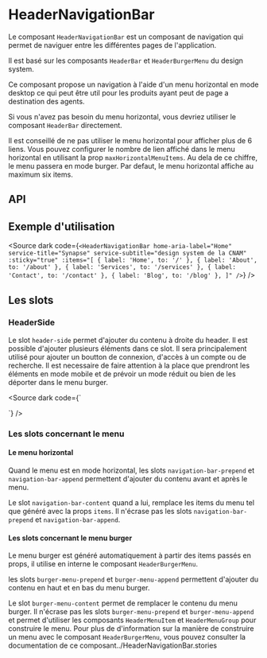 
<Meta of={HeaderNavigationBarStories} />

# HeaderNavigationBar

Le composant `HeaderNavigationBar` est un composant de navigation qui permet de naviguer entre les différentes pages de l'application.

Il est basé sur les composants `HeaderBar` et `HeaderBurgerMenu` du design system.

Ce composant propose un navigation à l'aide d'un menu horizontal en mode desktop ce qui peut être util pour les produits ayant peut de page a destination des agents.

Si vous n'avez pas besoin du menu horizontal, vous devriez utiliser le composant `HeaderBar` directement.

Il est conseillé de ne pas utiliser le menu horizontal pour afficher plus de 6 liens. Vous pouvez configurer le nombre de lien affiché dans le menu horizontal en utilisant la prop `maxHorizontalMenuItems`. Au dela de ce chiffre, le menu passera en mode burger. Par defaut, le menu horizontal affiche au maximum six items.


<Canvas of={HeaderNavigationBarStories.Default} />

## API

<Controls of={HeaderNavigationBarStories.Default} />


## Exemple d'utilisation

<Source
  dark
  code={`
<HeaderNavigationBar
	home-aria-label="Home"
	service-title="Synapse"
	service-subtitle="design system de la CNAM"
	:sticky="true"
	:items="[
		{ label: 'Home', to: '/' },
		{ label: 'About', to: '/about' },
		{ label: 'Services', to: '/services' },
		{ label: 'Contact', to: '/contact' },
		{ label: 'Blog', to: '/blog' },
	]"
/>
`}
/>

## Les slots

### HeaderSide

Le slot `header-side` permet d'ajouter du contenu à droite du header. Il est possible d'ajouter plusieurs éléments dans ce slot.
Il sera principalement utilisé pour ajouter un boutton de connexion, d'accès à un compte ou de recherche.
Il est necessaire de faire attention à la place que prendront les éléments en mode mobile et de prévoir un mode réduit ou bien de les déporter dans le menu burger.

<Source dark code={`
<script setup lang="ts">
</script>

<template>
  <HeaderNavigationBar>
	<template #header-side>
	  <div class="d-flex justify-center h-100 ga-4 pr-4">
		<VBtn
			variant="text"
			:prepend-icon="mdiMagnify"
			color="primary"
		>
			Rechercher
		</VBtn>
		<VBtn
			color="primary"
			:prepend-icon="mdiAccountCircleOutline"
		>
			Login
		</VBtn>
	</div>
	</template>
  </HeaderNavigationBar>
</template>
`} />

### Les slots concernant le menu


<Canvas of={HeaderNavigationBarStories.WithSlots} />

#### Le menu horizontal

Quand le menu est en mode horizontal, les slots `navigation-bar-prepend` et `navigation-bar-append` permettent d'ajouter du contenu avant et après le menu.

Le slot `navigation-bar-content` quand a lui, remplace les items du menu tel que généré avec la props `items`. Il n'écrase pas les slots `navigation-bar-prepend` et `navigation-bar-append`.

#### Les slots concernant le menu burger

Le menu burger est généré automatiquement à partir des items passés en props, il utilise en interne le composant `HeaderBurgerMenu`.


les slots `burger-menu-prepend` et `burger-menu-append` permettent d'ajouter du contenu en haut et en bas du menu burger.

Le slot `burger-menu-content` permet de remplacer le contenu du menu burger. Il n'écrase pas les slots `burger-menu-prepend` et `burger-menu-append` et permet d'utiliser les composants `HeaderMenuItem` et `HeaderMenuGroup` pour construire le menu.
Pour plus de d'information sur la manière de construire un menu avec le composant `HeaderBurgerMenu`, vous pouvez consulter la documentation de ce composant../HeaderNavigationBar.stories